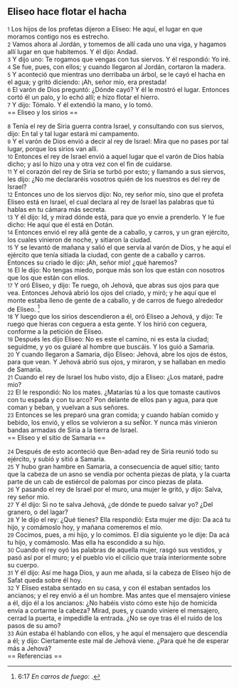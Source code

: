 == Eliseo hace flotar el hacha ==

{{anchor|1}} <small>1</small> Los hijos de los profetas dijeron a Eliseo: He aquí, el lugar en que moramos contigo nos es estrecho.<br>
{{anchor|2}} <small>2</small> Vamos ahora al Jordán, y tomemos de allí cada uno una viga, y hagamos allí lugar en que habitemos. Y él dijo: Andad.<br>
{{anchor|3}} <small>3</small> Y dijo uno: Te rogamos que vengas con tus siervos. Y él respondió: Yo iré.<br>
{{anchor|4}} <small>4</small> Se fue, pues, con ellos; y cuando llegaron al Jordán, cortaron la madera.<br>
{{anchor|5}} <small>5</small> Y aconteció que mientras uno derribaba un árbol, se le cayó el hacha en el agua; y gritó diciendo: ¡Ah, señor mío, era prestada!<br>
{{anchor|6}} <small>6</small> El varón de Dios preguntó: ¿Dónde cayó? Y él le mostró el lugar. Entonces cortó él un palo, y lo echó allí; e hizo flotar el hierro.<br>
{{anchor|7}} <small>7</small> Y dijo: Tómalo. Y él extendió la mano, y lo tomó.<br>
== Eliseo y los sirios ==

{{anchor|8}} <small>8</small> Tenía el rey de Siria guerra contra Israel, y consultando con sus siervos, dijo: En tal y tal lugar estará mi campamento.<br>
{{anchor|9}} <small>9</small> Y el varón de Dios envió a decir al rey de Israel: Mira que no pases por tal lugar, porque los sirios van allí.<br>
{{anchor|10}} <small>10</small> Entonces el rey de Israel envió a aquel lugar que el varón de Dios había dicho; y así lo hizo una y otra vez con el fin de cuidarse.<br>
{{anchor|11}} <small>11</small> Y el corazón del rey de Siria se turbó por esto; y llamando a sus siervos, les dijo: ¿No me declararéis vosotros quién de los nuestros es del rey de Israel?<br>
{{anchor|12}} <small>12</small> Entonces uno de los siervos dijo: No, rey señor mío, sino que el profeta Eliseo está en Israel, el cual declara al rey de Israel las palabras que tú hablas en tu cámara más secreta.<br>
{{anchor|13}} <small>13</small> Y él dijo: Id, y mirad dónde está, para que yo envíe a prenderlo. Y le fue dicho: He aquí que él está en Dotán.<br>
{{anchor|14}} <small>14</small> Entonces envió el rey allá gente de a caballo, y carros, y un gran ejército, los cuales vinieron de noche, y sitiaron la ciudad.<br>
{{anchor|15}} <small>15</small> Y se levantó de mañana y salió el que servía al varón de Dios, y he aquí el ejército que tenía sitiada la ciudad, con gente de a caballo y carros. Entonces su criado le dijo: ¡Ah, señor mío! ¿qué haremos?<br>
{{anchor|16}} <small>16</small> El le dijo: No tengas miedo, porque más son los que están con nosotros que los que están con ellos.<br>
{{anchor|17}} <small>17</small> Y oró Eliseo, y dijo: Te ruego, oh Jehová, que abras sus ojos para que vea. Entonces Jehová abrió los ojos del criado, y miró; y he aquí que el monte estaba lleno de gente de a caballo, y de carros de fuego alrededor de Eliseo. <ref>6:17 ''En carros de fuego'': {{lib|LU|110|7|2}}.</ref><br>
{{anchor|18}} <small>18</small> Y luego que los sirios descendieron a él, oró Eliseo a Jehová, y dijo: Te ruego que hieras con ceguera a esta gente. Y los hirió con ceguera, conforme a la petición de Eliseo.<br>
{{anchor|19}} <small>19</small> Después les dijo Eliseo: No es este el camino, ni es esta la ciudad; seguidme, y yo os guiaré al hombre que buscáis. Y los guió a Samaria.<br>
{{anchor|20}} <small>20</small> Y cuando llegaron a Samaria, dijo Eliseo: Jehová, abre los ojos de éstos, para que vean. Y Jehová abrió sus ojos, y miraron, y se hallaban en medio de Samaria.<br>
{{anchor|21}} <small>21</small> Cuando el rey de Israel los hubo visto, dijo a Eliseo: ¿Los mataré, padre mío?<br>
{{anchor|22}} <small>22</small> El le respondió: No los mates. ¿Matarías tú a los que tomaste cautivos con tu espada y con tu arco? Pon delante de ellos pan y agua, para que coman y beban, y vuelvan a sus señores.<br>
{{anchor|23}} <small>23</small> Entonces se les preparó una gran comida; y cuando habían comido y bebido, los envió, y ellos se volvieron a su seÑor. Y nunca más vinieron bandas armadas de Siria a la tierra de Israel.<br>
== Eliseo y el sitio de Samaria ==

{{anchor|24}} <small>24</small> Después de esto aconteció que Ben-adad rey de Siria reunió todo su ejército, y subió y sitió a Samaria.<br>
{{anchor|25}} <small>25</small> Y hubo gran hambre en Samaria, a consecuencia de aquel sitio; tanto que la cabeza de un asno se vendía por ochenta piezas de plata, y la cuarta parte de un cab de estiércol de palomas por cinco piezas de plata.<br>
{{anchor|26}} <small>26</small> Y pasando el rey de Israel por el muro, una mujer le gritó, y dijo: Salva, rey señor mío.<br>
{{anchor|27}} <small>27</small> Y él dijo: Si no te salva Jehová, ¿de dónde te puedo salvar yo? ¿Del granero, o del lagar?<br>
{{anchor|28}} <small>28</small> Y le dijo el rey: ¿Qué tienes? Ella respondió: Esta mujer me dijo: Da acá tu hijo, y comámoslo hoy, y mañana comeremos el mío.<br>
{{anchor|29}} <small>29</small> Cocimos, pues, a mi hijo, y lo comimos. El día siguiente yo le dije: Da acá tu hijo, y comámoslo. Mas ella ha escondido a su hijo.<br>
{{anchor|30}} <small>30</small> Cuando el rey oyó las palabras de aquella mujer, rasgó sus vestidos, y pasó así por el muro; y el pueblo vio el cilicio que traía interiormente sobre su cuerpo.<br>
{{anchor|31}} <small>31</small> Y él dijo: Así me haga Dios, y aun me añada, si la cabeza de Eliseo hijo de Safat queda sobre él hoy.<br>
{{anchor|32}} <small>32</small> Y Eliseo estaba sentado en su casa, y con él estaban sentados los ancianos; y el rey envió a él un hombre. Mas antes que el mensajero viniese a él, dijo él a los ancianos: ¿No habéis visto cómo este hijo de homicida envía a cortarme la cabeza? Mirad, pues, y cuando viniere el mensajero, cerrad la puerta, e impedidle la entrada. ¿No se oye tras él el ruido de los pasos de su amo?<br>
{{anchor|33}} <small>33</small> Aún estaba él hablando con ellos, y he aquí el mensajero que descendía a él; y dijo: Ciertamente este mal de Jehová viene. ¿Para qué he de esperar más a Jehová?<br>
== Referencias ==

<references />
